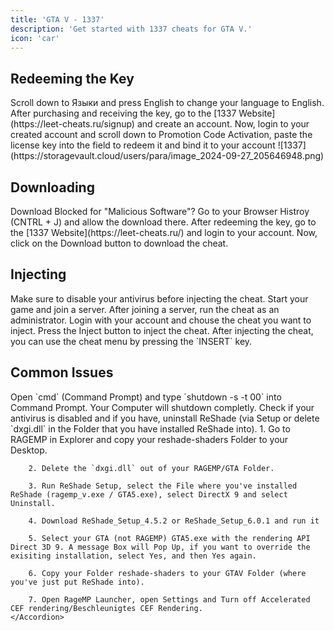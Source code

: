 ```yaml
---
title: 'GTA V - 1337'
description: 'Get started with 1337 cheats for GTA V.'
icon: 'car'
---
```


## Redeeming the Key

<Note>
    Scroll down to Языки and press English to change your language to English.
</Note>

<Steps>
    <Step title="First Step">
        After purchasing and receiving the key, go to the [1337 Website](https://leet-cheats.ru/signup) and create an account.
    </Step>
    <Step title="Second Step">
        Now, login to your created account and scroll down to Promotion Code Activation, paste the license key into the field to redeem it and bind it to your account
    </Step>
</Steps>

<Frame>
    ![1337](https://storagevault.cloud/users/para/image_2024-09-27_205646948.png)
</Frame>

## Downloading

<Note>
    Download Blocked for "Malicious Software"? Go to your Browser Histroy (CNTRL + J) and allow the download there.
</Note>

<Steps>
    <Step title="First Step">
        After redeeming the key, go to the [1337 Website](https://leet-cheats.ru/) and login to your account.
    </Step>
    <Step title="Second Step">
        Now, click on the Download button to download the cheat.
    </Step>
</Steps>

## Injecting 

<Note>
    Make sure to disable your antivirus before injecting the cheat.
</Note>

<Steps>
    <Step title="First Step">
        Start your game and join a server.
    </Step>
    <Step title="Second Step">
        After joining a server, run the cheat as an administrator.
    </Step>
    <Step title="Third Step">
        Login with your account and chouse the cheat you want to inject. 
    </Step>
    <Step title="Fourth Step">
        Press the Inject button to inject the cheat.
    </Step>
</Steps>
<Tip>
    After injecting the cheat, you can use the cheat menu by pressing the `INSERT` key. 
</Tip>

## Common Issues

<AccordionGroup>
    <Accordion title="Restart Your Computer Message">
        Open `cmd` (Command Prompt) and type `shutdown -s -t 00` into Command Prompt. Your Computer will shutdown completly.
    </Accordion>
    <Accordion title="Game Crash or nothing injected">
    Check if your antivirus is disabled and if you have, uninstall ReShade (via Setup or delete `dxgi.dll` in the Folder that you have installed ReShade into).
    </Accordion>
    <Accordion title="Still want to use ReShade?">
        1. Go to RAGEMP in Explorer and copy your reshade-shaders Folder to your Desktop.

        2. Delete the `dxgi.dll` out of your RAGEMP/GTA Folder.

        3. Run ReShade Setup, select the File where you've installed ReShade (ragemp_v.exe / GTA5.exe), select DirectX 9 and select Uninstall.

        4. Download ReShade_Setup_4.5.2 or ReShade_Setup_6.0.1 and run it

        5. Select your GTA (not RAGEMP) GTA5.exe with the rendering API Direct 3D 9. A message Box will Pop Up, if you want to override the exisiting installation, select Yes, and then Yes again.

        6. Copy your Folder reshade-shaders to your GTAV Folder (where you've just put ReShade into).

        7. Open RageMP Launcher, open Settings and Turn off Accelerated CEF rendering/Beschleunigtes CEF Rendering.
    </Accordion>
</AccordionGroup>